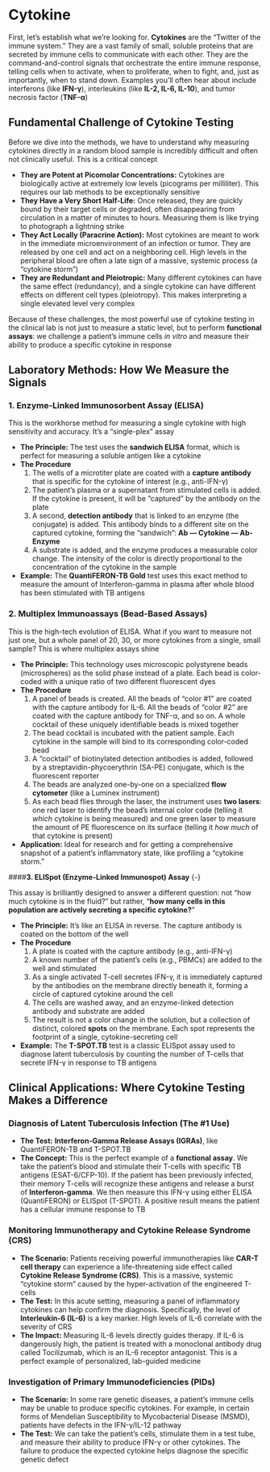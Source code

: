# Cytokine {-}

First, let's establish what we're looking for. **Cytokines** are the "Twitter of the immune system." They are a vast family of small, soluble proteins that are secreted by immune cells to communicate with each other. They are the command-and-control signals that orchestrate the entire immune response, telling cells when to activate, when to proliferate, when to fight, and, just as importantly, when to stand down. Examples you'll often hear about include interferons (like **IFN-γ**), interleukins (like **IL-2, IL-6, IL-10**), and tumor necrosis factor (**TNF-α**)

## **Fundamental Challenge of Cytokine Testing** {-}

Before we dive into the methods, we have to understand why measuring cytokines directly in a random blood sample is incredibly difficult and often not clinically useful. This is a critical concept

*   **They are Potent at Picomolar Concentrations:** Cytokines are biologically active at extremely low levels (picograms per milliliter). This requires our lab methods to be exceptionally sensitive
*   **They Have a Very Short Half-Life:** Once released, they are quickly bound by their target cells or degraded, often disappearing from circulation in a matter of minutes to hours. Measuring them is like trying to photograph a lightning strike
*   **They Act Locally (Paracrine Action):** Most cytokines are meant to work in the immediate microenvironment of an infection or tumor. They are released by one cell and act on a neighboring cell. High levels in the peripheral blood are often a late sign of a massive, systemic process (a "cytokine storm")
*   **They are Redundant and Pleiotropic:** Many different cytokines can have the same effect (redundancy), and a single cytokine can have different effects on different cell types (pleiotropy). This makes interpreting a single elevated level very complex

Because of these challenges, the most powerful use of cytokine testing in the clinical lab is not just to measure a static level, but to perform **functional assays**: we challenge a patient's immune cells *in vitro* and measure their ability to produce a specific cytokine in response

## **Laboratory Methods: How We Measure the Signals** {-}

### **1. Enzyme-Linked Immunosorbent Assay (ELISA)** {-}

This is the workhorse method for measuring a single cytokine with high sensitivity and accuracy. It's a "single-plex" assay

*   **The Principle:** The test uses the **sandwich ELISA** format, which is perfect for measuring a soluble antigen like a cytokine
*   **The Procedure**
    1.  The wells of a microtiter plate are coated with a **capture antibody** that is specific for the cytokine of interest (e.g., anti-IFN-γ)
    2.  The patient's plasma or a supernatant from stimulated cells is added. If the cytokine is present, it will be "captured" by the antibody on the plate
    3.  A second, **detection antibody** that is linked to an enzyme (the conjugate) is added. This antibody binds to a different site on the captured cytokine, forming the "sandwich": **Ab — Cytokine — Ab-Enzyme**
    4.  A substrate is added, and the enzyme produces a measurable color change. The intensity of the color is directly proportional to the concentration of the cytokine in the sample
*   **Example:** The **QuantiFERON-TB Gold** test uses this exact method to measure the amount of Interferon-gamma in plasma after whole blood has been stimulated with TB antigens

### **2. Multiplex Immunoassays (Bead-Based Assays)** {-}

This is the high-tech evolution of ELISA. What if you want to measure not just one, but a whole panel of 20, 30, or more cytokines from a single, small sample? This is where multiplex assays shine

*   **The Principle:** This technology uses microscopic polystyrene beads (microspheres) as the solid phase instead of a plate. Each bead is color-coded with a unique ratio of two different fluorescent dyes
*   **The Procedure**
    1.  A panel of beads is created. All the beads of "color #1" are coated with the capture antibody for IL-6. All the beads of "color #2" are coated with the capture antibody for TNF-α, and so on. A whole cocktail of these uniquely identifiable beads is mixed together
    2.  The bead cocktail is incubated with the patient sample. Each cytokine in the sample will bind to its corresponding color-coded bead
    3.  A "cocktail" of biotinylated detection antibodies is added, followed by a streptavidin-phycoerythrin (SA-PE) conjugate, which is the fluorescent reporter
    4.  The beads are analyzed one-by-one on a specialized **flow cytometer** (like a Luminex instrument)
    5.  As each bead flies through the laser, the instrument uses **two lasers**: one red laser to identify the bead's internal color code (telling it *which* cytokine is being measured) and one green laser to measure the amount of PE fluorescence on its surface (telling it *how much* of that cytokine is present)
*   **Application:** Ideal for research and for getting a comprehensive snapshot of a patient's inflammatory state, like profiling a "cytokine storm."

####**3. ELISpot (Enzyme-Linked Immunospot) Assay** {-}

This assay is brilliantly designed to answer a different question: not "how much cytokine is in the fluid?" but rather, "**how many cells in this population are actively secreting a specific cytokine?**"

*   **The Principle:** It's like an ELISA in reverse. The capture antibody is coated on the bottom of the well
*   **The Procedure**
    1.  A plate is coated with the capture antibody (e.g., anti-IFN-γ)
    2.  A known number of the patient's cells (e.g., PBMCs) are added to the well and stimulated
    3.  As a single activated T-cell secretes IFN-γ, it is immediately captured by the antibodies on the membrane directly beneath it, forming a circle of captured cytokine around the cell
    4.  The cells are washed away, and an enzyme-linked detection antibody and substrate are added
    5.  The result is not a color change in the solution, but a collection of distinct, colored **spots** on the membrane. Each spot represents the footprint of a single, cytokine-secreting cell
*   **Example:** The **T-SPOT.TB** test is a classic ELISpot assay used to diagnose latent tuberculosis by counting the number of T-cells that secrete IFN-γ in response to TB antigens

## **Clinical Applications: Where Cytokine Testing Makes a Difference** {-}

### **Diagnosis of Latent Tuberculosis Infection (The #1 Use)** {-}

*   **The Test:** **Interferon-Gamma Release Assays (IGRAs)**, like QuantiFERON-TB and T-SPOT.TB
*   **The Concept:** This is the perfect example of a **functional assay**. We take the patient's blood and stimulate their T-cells with specific TB antigens (ESAT-6/CFP-10). If the patient has been previously infected, their memory T-cells will recognize these antigens and release a burst of **Interferon-gamma**. We then measure this IFN-γ using either ELISA (QuantiFERON) or ELISpot (T-SPOT). A positive result means the patient has a cellular immune response to TB

### **Monitoring Immunotherapy and Cytokine Release Syndrome (CRS)** {-}

*   **The Scenario:** Patients receiving powerful immunotherapies like **CAR-T cell therapy** can experience a life-threatening side effect called **Cytokine Release Syndrome (CRS)**. This is a massive, systemic "cytokine storm" caused by the hyper-activation of the engineered T-cells
*   **The Test:** In this acute setting, measuring a panel of inflammatory cytokines can help confirm the diagnosis. Specifically, the level of **Interleukin-6 (IL-6)** is a key marker. High levels of IL-6 correlate with the severity of CRS
*   **The Impact:** Measuring IL-6 levels directly guides therapy. If IL-6 is dangerously high, the patient is treated with a monoclonal antibody drug called Tocilizumab, which is an IL-6 receptor antagonist. This is a perfect example of personalized, lab-guided medicine

### **Investigation of Primary Immunodeficiencies (PIDs)** {-}

*   **The Scenario:** In some rare genetic diseases, a patient's immune cells may be unable to produce specific cytokines. For example, in certain forms of Mendelian Susceptibility to Mycobacterial Disease (MSMD), patients have defects in the IFN-γ/IL-12 pathway
*   **The Test:** We can take the patient's cells, stimulate them in a test tube, and measure their ability to produce IFN-γ or other cytokines. The failure to produce the expected cytokine helps diagnose the specific genetic defect
